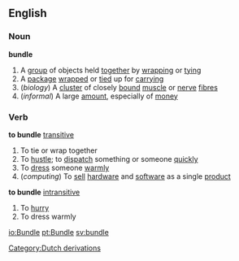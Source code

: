 ==English==
===Noun===
'''bundle'''
#A [[group]] of objects held [[together]] by [[wrapping]] or [[tying]]
#A [[package]] [[wrap]]ped or [[tied]] up for [[carry]]ing
#(''biology'') A [[cluster]] of closely [[bound]] [[muscle]] or [[nerve]] [[fibre]]s
#(''informal'') A large [[amount]], especially of [[money]]
===Verb===
'''to bundle''' [[transitive]]
#To tie or wrap together
#To [[hustle]]; to [[dispatch]] something or someone [[quickly]]
#To [[dress]] someone [[warmly]]
#(''computing'') To [[sell]] [[hardware]] and [[software]] as a single [[product]]
'''to bundle''' [[intransitive]]
#To [[hurry]]
#To dress warmly
[[Category:Dutch derivations]]

[[io:Bundle]]
[[pt:Bundle]]
[[sv:bundle]]